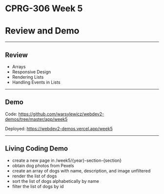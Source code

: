 # CPRG-306 Week 5

# Review and Demo

---

## Review

- Arrays
- Responsive Design
- Rendering Lists
- Handling Events in Lists

---

## Demo

Code: https://github.com/warsylewicz/webdev2-demos/tree/master/app/week5

Deployed: https://webdev2-demos.vercel.app/week5

---

## Living Coding Demo

- create a new page in /week5/\{year\}-section-\{section\}
- obtain dog photos from Pexels
- create an array of dogs with name, description, and image unfiltered
- render the list of dogs
- sort the list of dogs alphabetically by name
- filter the list of dogs by id
